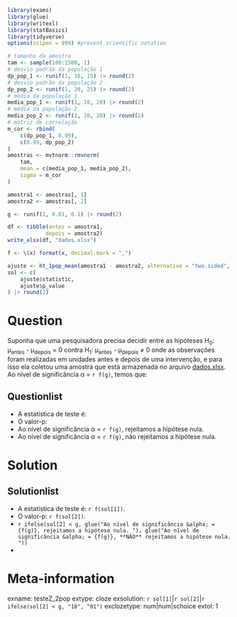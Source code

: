 ```r
library(exams)
library(glue)
library(writexl)
library(statBasics)
library(tidyverse)
options(scipen = 999) #prevent scientific notation

# tamanho da amostra
tam <- sample(100:1500, 1)
# desvio padrão da população 1
dp_pop_1 <- runif(1, 10, 15) |> round(2)
# desvio padrão da população 2
dp_pop_2 <- runif(1, 20, 25) |> round(2)
# média da população 1
media_pop_1 <- runif(1, 10, 20) |> round(2)
# média da população 2
media_pop_2 <- runif(1, 10, 20) |> round(2)
# matriz de correlação
m_cor <- rbind(
    c(dp_pop_1, 0.99),
    c(0.99, dp_pop_2)
)
amostras <- mvtnorm::rmvnorm(
    tam,
    mean = c(media_pop_1, media_pop_2),
    sigma = m_cor
)

amostra1 <- amostras[, 1]
amostra2 <- amostras[, 2]

g <- runif(1, 0.01, 0.1) |> round(2)

df <- tibble(antes = amostra1,
            depois = amostra2)
write_xlsx(df, "dados.xlsx")

f <- \(x) format(x, decimal.mark = ",")

ajuste <- ht_1pop_mean(amostra1 - amostra2, alternative = "two.sided", sig_level = g)
sol <- c(
    ajuste$statistic,
    ajuste$p_value
) |> round(2)
```

Question
========

Suponha que uma pesquisadora precisa decidir entre as hipóteses H~0~: &mu;~antes~ - &mu;~depois~ = 0  contra H~1~: &mu;~antes~ - &mu;~depois~ &#8800; 0 onde as observações foram realizadas em unidades antes e depois de uma intervenção, e para isso ela coletou uma amostra que está armazenada no arquivo [dados.xlsx](dados.xlsx). Ao nível de significância &alpha; = `r f(g)`, temos que:

Questionlist
------------

* A estatística de teste é: 
* O valor-p: 
* Ao nível de significância &alpha; = `r f(g)`, rejeitamos a hipótese nula.
* Ao nível de significância &alpha; = `r f(g)`, não rejeitamos a hipótese nula.

Solution
========
Solutionlist
------------

* A estatística de teste é: `r f(sol[1])`.
* O valor-p: `r f(sol[2])`.
* `r ifelse(sol[2] < g, glue("Ao nível de significância &alpha; = {f(g)}, rejeitamos a hipótese nula. "), glue("Ao nível de significância &alpha; = {f(g)}, **NÃO** rejeitamos a hipótese nula. "))` 
*  

Meta-information
================
exname: testeZ_2pop
extype: cloze
exsolution: `r sol[1]`|`r sol[2]`|`r ifelse(sol[2] < g, "10", "01")`
exclozetype: num|num|schoice
extol: 1